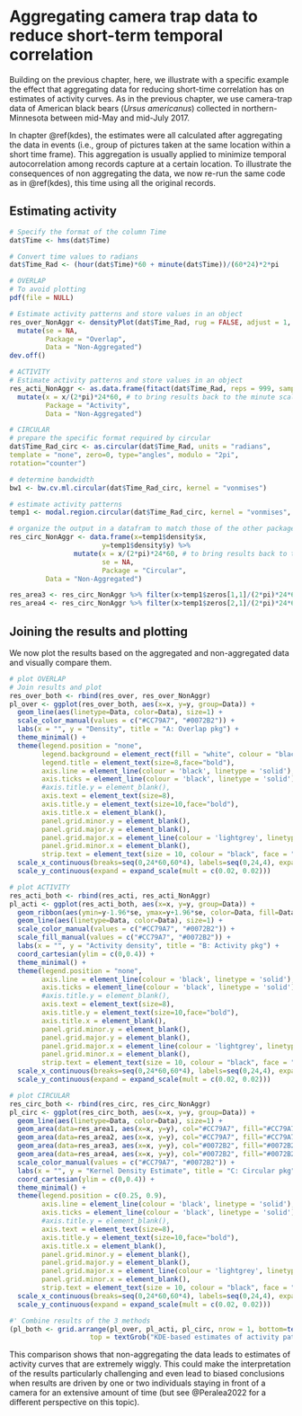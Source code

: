 # Aggregating camera trap data to reduce short-term temporal correlation {#dataaggr}

Building on the previous chapter, here, we illustrate with a specific example the effect that aggregating data for reducing short-time correlation has on estimates of activity curves. As in the previous chapter, we use camera-trap data of American black bears (_Ursus americanus_) collected in northern-Minnesota between mid-May and mid-July 2017.

In chapter \@ref(kdes), the estimates were all calculated after aggregating the data in events (i.e., group of pictures taken at the same location within a short time frame). This aggregation is usually applied to minimize temporal autocorrelation among records capture at a certain location. To illustrate the consequences of non aggregating the data, we now re-run the same code as in \@ref(kdes), this time using all the original records.

## Estimating activity

```r

# Specify the format of the column Time
dat$Time <- hms(dat$Time) 

# Convert time values to radians
dat$Time_Rad <- (hour(dat$Time)*60 + minute(dat$Time))/(60*24)*2*pi 

# OVERLAP
# To avoid plotting
pdf(file = NULL) 

# Estimate activity patterns and store values in an object 
res_over_NonAggr <- densityPlot(dat$Time_Rad, rug = FALSE, adjust = 1, xscale = 24*60, n.grid = 513, extend = NULL) %>% 
  mutate(se = NA,
         Package = "Overlap", 
         Data = "Non-Aggregated") 
dev.off()

# ACTIVITY
# Estimate activity patterns and store values in an object 
res_acti_NonAggr <- as.data.frame(fitact(dat$Time_Rad, reps = 999, sample = "data", show = FALSE)@pdf[,1:3]) %>% 
  mutate(x = x/(2*pi)*24*60, # to bring results back to the minute scale,
         Package = "Activity", 
         Data = "Non-Aggregated") 

# CIRCULAR
# prepare the specific format required by circular
dat$Time_Rad_circ <- as.circular(dat$Time_Rad, units = "radians",
template = "none", zero=0, type="angles", modulo = "2pi",
rotation="counter")

# determine bandwidth
bw1 <- bw.cv.ml.circular(dat$Time_Rad_circ, kernel = "vonmises") 

# estimate activity patterns
temp1 <- modal.region.circular(dat$Time_Rad_circ, kernel = "vonmises", q = 0.5, adjust = 1, bw = bw1) 

# organize the output in a datafram to match those of the other packages
res_circ_NonAggr <- data.frame(x=temp1$density$x, 
                       y=temp1$density$y) %>% 
                mutate(x = x/(2*pi)*24*60, # to bring results back to the minute scale,
                       se = NA, 
                       Package = "Circular", 
         Data = "Non-Aggregated")

res_area3 <- res_circ_NonAggr %>% filter(x>temp1$zeros[1,1]/(2*pi)*24*60 & x<temp1$zeros[1,2]/(2*pi)*24*60)
res_area4 <- res_circ_NonAggr %>% filter(x>temp1$zeros[2,1]/(2*pi)*24*60 & x<temp1$zeros[2,2]/(2*pi)*24*60)


```
## Joining the results and plotting

We now plot the results based on the aggregated and non-aggregated data and visually compare them.

```r

# plot OVERLAP
# Join results and plot
res_over_both <- rbind(res_over, res_over_NonAggr) 
pl_over <- ggplot(res_over_both, aes(x=x, y=y, group=Data)) +
  geom_line(aes(linetype=Data, color=Data), size=1) +
  scale_color_manual(values = c("#CC79A7", "#0072B2")) +
  labs(x = "", y = "Density", title = "A: Overlap pkg") +
  theme_minimal() +
  theme(legend.position = "none",
        legend.background = element_rect(fill = "white", colour = "black"),
        legend.title = element_text(size=8,face="bold"),
        axis.line = element_line(colour = 'black', linetype = 'solid'),
        axis.ticks = element_line(colour = 'black', linetype = 'solid'),
        #axis.title.y = element_blank(),
        axis.text = element_text(size=8),
        axis.title.y = element_text(size=10,face="bold"),
        axis.title.x = element_blank(),
        panel.grid.minor.y = element_blank(),
        panel.grid.major.y = element_blank(),
        panel.grid.major.x = element_line(colour = 'lightgrey', linetype = 'dashed', size=0.5),#element_line(colour = 'grey', linetype = 'solid', size=0.5),
        panel.grid.minor.x = element_blank(),
        strip.text = element_text(size = 10, colour = "black", face = "bold")) +
  scale_x_continuous(breaks=seq(0,24*60,60*4), labels=seq(0,24,4), expand = expand_scale(mult = c(0.02,0.02)))+
  scale_y_continuous(expand = expand_scale(mult = c(0.02, 0.02)))

# plot ACTIVITY
res_acti_both <- rbind(res_acti, res_acti_NonAggr)
pl_acti <- ggplot(res_acti_both, aes(x=x, y=y, group=Data)) +
  geom_ribbon(aes(ymin=y-1.96*se, ymax=y+1.96*se, color=Data, fill=Data), alpha=0.3) +
  geom_line(aes(linetype=Data, color=Data), size=1) +
  scale_color_manual(values = c("#CC79A7", "#0072B2")) +
  scale_fill_manual(values = c("#CC79A7", "#0072B2")) +
  labs(x = "", y = "Activity density", title = "B: Activity pkg") +
  coord_cartesian(ylim = c(0,0.4)) +
  theme_minimal() +
  theme(legend.position = "none",
        axis.line = element_line(colour = 'black', linetype = 'solid'),
        axis.ticks = element_line(colour = 'black', linetype = 'solid'),
        #axis.title.y = element_blank(),
        axis.text = element_text(size=8),
        axis.title.y = element_text(size=10,face="bold"),
        axis.title.x = element_blank(),
        panel.grid.minor.y = element_blank(),
        panel.grid.major.y = element_blank(),
        panel.grid.major.x = element_line(colour = 'lightgrey', linetype = 'dashed', size=0.5),#element_line(colour = 'grey', linetype = 'solid', size=0.5),
        panel.grid.minor.x = element_blank(),
        strip.text = element_text(size = 10, colour = "black", face = "bold")) +
  scale_x_continuous(breaks=seq(0,24*60,60*4), labels=seq(0,24,4), expand = expand_scale(mult = c(0.02,0.02)))+
  scale_y_continuous(expand = expand_scale(mult = c(0.02, 0.02)))

# plot CIRCULAR
res_circ_both <- rbind(res_circ, res_circ_NonAggr) 
pl_circ <- ggplot(res_circ_both, aes(x=x, y=y, group=Data)) +
  geom_line(aes(linetype=Data, color=Data), size=1) +
  geom_area(data=res_area1, aes(x=x, y=y), col="#CC79A7", fill="#CC79A7", alpha=0.3) +
  geom_area(data=res_area2, aes(x=x, y=y), col="#CC79A7", fill="#CC79A7", alpha=0.3) +
  geom_area(data=res_area3, aes(x=x, y=y), col="#0072B2", fill="#0072B2", alpha=0.3) +
  geom_area(data=res_area4, aes(x=x, y=y), col="#0072B2", fill="#0072B2", alpha=0.3) +
  scale_color_manual(values = c("#CC79A7", "#0072B2")) +
  labs(x = "", y = "Kernel Density Estimate", title = "C: Circular pkg") +
  coord_cartesian(ylim = c(0,0.4)) +
  theme_minimal() +
  theme(legend.position = c(0.25, 0.9),
        axis.line = element_line(colour = 'black', linetype = 'solid'),
        axis.ticks = element_line(colour = 'black', linetype = 'solid'),
        #axis.title.y = element_blank(),
        axis.text = element_text(size=8),
        axis.title.y = element_text(size=10,face="bold"),
        axis.title.x = element_blank(),
        panel.grid.minor.y = element_blank(),
        panel.grid.major.y = element_blank(),
        panel.grid.major.x = element_line(colour = 'lightgrey', linetype = 'dashed', size=0.5),#element_line(colour = 'grey', linetype = 'solid', size=0.5),
        panel.grid.minor.x = element_blank(),
        strip.text = element_text(size = 10, colour = "black", face = "bold")) +
  scale_x_continuous(breaks=seq(0,24*60,60*4), labels=seq(0,24,4), expand = expand_scale(mult = c(0.02,0.02)))+
  scale_y_continuous(expand = expand_scale(mult = c(0.02, 0.02)))

#' Combine results of the 3 methods
(pl_both <- grid.arrange(pl_over, pl_acti, pl_circ, nrow = 1, bottom=textGrob("Time of day (Hour)", gp=gpar(fontsize=10, fontface="bold")),
                    top = textGrob("KDE-based estimates of activity patterns using:",gp=gpar(fontsize=20,font=3))))
```


This comparison shows that non-aggregating the data leads to estimates of activity curves that are extremely wiggly. This could make the interpretation of the results particularly challenging and even lead to biased conclusions when results are driven by one or two individuals staying in front of a camera for an extensive amount of time (but see @Peralea2022 for a different perspective on this topic).

